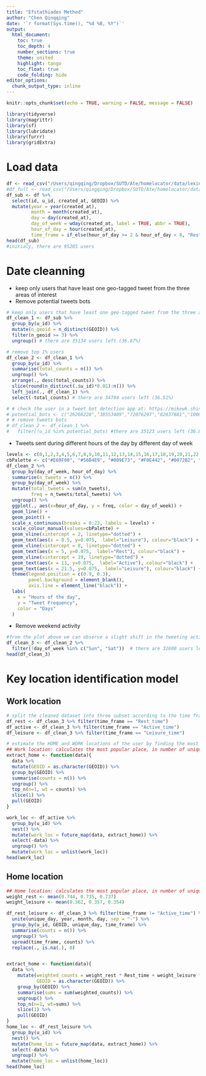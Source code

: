```yaml
---
title: "Efstathiades Method"
author: "Chen Qinqqing"
date: '`r format(Sys.time(), "%d %B, %Y")`'
output: 
  html_document:
    toc: true 
    toc_depth: 4  
    number_sections: true  
    theme: united  
    highlight: tango  
    toc_float: true   
    code_folding: hide
editor_options: 
  chunk_output_type: inline
---
```


```r
knitr::opts_chunk$set(echo = TRUE, warning = FALSE, message = FALSE)
```

```r
library(tidyverse)
library(magrittr)
library(sf)
library(lubridate)
library(furrr)
library(gridExtra)
```

# Load data
```r
df <- read_csv("/Users/qingqing/Dropbox/SUTD/Ate/homelocator/data/lexington-with-GEOID-2012-2017.csv") 
#df_full <- read_csv("/Users/qingqing/Dropbox/SUTD/Ate/homelocator/data/lexington_tweets_2012_2018.csv")
df_sub <- df %>% 
  select(id, u_id, created_at, GEOID) %>% 
  mutate(year = year(created_at), 
         month = month(created_at),
         day = day(created_at),
         day_of_week = wday(created_at, label = TRUE, abbr = TRUE),
         hour_of_day = hour(created_at), 
         time_frame = if_else(hour_of_day >= 2 & hour_of_day < 8, "Rest_time", if_else(hour_of_day >= 8 & hour_of_day < 19, "Active_time", "Leisure_time"))) 
head(df_sub)
#initialy, there are 95285 users 
```

# Date cleanning 
- keep only users that have least one geo-tagged tweet from the three areas of interest
- Remove potential tweets bots
```r
# keep only users that have least one geo-tagged tweet from the three areas of interest
df_clean_1 <- df_sub %>% 
  group_by(u_id) %>% 
  mutate(n_geoid = n_distinct(GEOID)) %>% 
  filter(n_geoid >= 3) %>% 
  ungroup() # there are 35134 users left (36.87%)

# remove top 1% users 
df_clean_2 <- df_clean_1 %>% 
  group_by(u_id) %>% 
  summarise(total_counts = n()) %>% 
  ungroup() %>% 
  arrange(., desc(total_counts)) %>% 
  slice(round(n_distinct(.$u_id)*0.01):n()) %>% 
  left_join(., df_clean_1) %>% 
  select(-total_counts) # there are 34784 users left (36.51%)

# # check the user in a tweet bot detection app at: https://mikewk.shinyapps.io/botornot/
# potential_bots <- c("26266228","38553409","72076297","82637881","100008156","120647835","149017440","263529400","562979837","703914774","1833989910") # those users has high probability of bot return from the app
# # remove tweets bots 
# df_clean_2 <- df_clean_1 %>% 
#   filter(!u_id %in% potential_bots) #there are 35123 users left (36.86%)
```

- Tweets sent during different hours of the day by different day of week 
```r
levels <- c(0,1,2,3,4,5,6,7,8,9,10,11,12,13,14,15,16,17,18,19,20,21,22,23)
cbPalette <- c("#E69F00", "#56B4E9", "#009E73", "#F0E442", "#0072B2", "#D55E00", "#CC79A7")
df_clean_2 %>% 
  group_by(day_of_week, hour_of_day) %>% 
  summarise(n_tweets = n()) %>% 
  group_by(day_of_week) %>% 
  mutate(total_tweets = sum(n_tweets), 
         freq = n_tweets/total_tweets) %>% 
  ungroup() %>% 
  ggplot(., aes(x=hour_of_day, y = freq, color = day_of_week)) +
  geom_line() + 
  geom_point() +
  scale_x_continuous(breaks = 0:23, labels = levels) +
  scale_colour_manual(values=cbPalette) + 
  geom_vline(xintercept = 2, linetype="dotted") + 
  geom_text(aes(x = 0.5, y=0.075,  label="Leisure"), colour="black") + 
  geom_vline(xintercept = 8, linetype="dotted") + 
  geom_text(aes(x = 5, y=0.075,  label="Rest"), colour="black") + 
  geom_vline(xintercept = 19, linetype="dotted") + 
  geom_text(aes(x = 13, y=0.075,  label="Active"), colour="black") + 
  geom_text(aes(x = 21.5, y=0.075,  label="Leisure"), colour="black") + 
  theme(legend.position = c(0.9, 0.3),
        panel.background = element_blank(),
        axis.line = element_line("black")) + 
  labs(
    x = "Hours of the day", 
    y = "Tweet Frequency", 
    color = "Days"
  )
```

- Remove weekend activity
```r
#from the plot above we can observe a slight shift in the tweeting activity of the users during weekends, as comapred to weekdays. Due to the observation, we decide to ignore weekend activity when searching for the user's home and work location.
df_clean_3 <- df_clean_2 %>% 
  filter(!day_of_week %in% c("Sun", "Sat"))  # there are 32600 users left (34.21%)
head(df_clean_3)
```

# Key location identification model 
## Work location 
```r
# split the cleaned dataset into three subset according to the time frame 
df_rest <- df_clean_3 %>% filter(time_frame == "Rest_time")
df_active <- df_clean_3 %>% filter(time_frame == "Active_time")
df_leisure <- df_clean_3 %>% filter(time_frame == "Leisure_time")

# estimate the HOME and WORK locations of the user by finding the most "POPULAR" location during "non-working" (rest tiem & leisure time) and "working" (active) hours, respectively
## Work location: calculates the most popular place, in number of unique days, among all the places the user tweeted during the Active timeframe 
extract_home <- function(data){
  data %>%
  mutate(GEOID = as.character(GEOID)) %>% 
  group_by(GEOID) %>% 
  summarise(counts = n()) %>% 
  ungroup() %>% 
  top_n(n=1, wt = counts) %>% 
  slice(1) %>% 
  pull(GEOID) 
}

work_loc <- df_active %>% 
  group_by(u_id) %>% 
  nest() %>% 
  mutate(work_loc = future_map(data, extract_home)) %>% 
  select(-data) %>% 
  ungroup() %>% 
  mutate(work_loc = unlist(work_loc))
head(work_loc)
```

## Home location 
```r
## Home location: calculates the most popular place, in number of unique days, among all the places the user tweeted during both the rest time and leisure timeframe; And users tweet from Home with higher probability during rest time, so apply a different weight Wr to the popularity of a place if the tweet is included in rest time, and Wl if the tweet is included in Leisute time; calculate the weights by estimating the average, amongst all users, fraction of tweets from the home location over the total number of tweets during the two different timeframes.
weight_rest <- mean(0.744, 0.735, 0.737)
weight_leisure <- mean(0.362, 0.357, 0.354)

df_rest_leisure <- df_clean_3 %>% filter(time_frame != "Active_time") %>% 
  unite(unique_day, year, month, day, sep = "-") %>% 
  group_by(u_id, GEOID, unique_day, time_frame) %>% 
  summarise(counts = n()) %>% 
  ungroup() %>% 
  spread(time_frame, counts) %>% 
  replace(., is.na(.), 0)


extract_home <- function(data){
  data %>% 
    mutate(weighted_counts = weight_rest * Rest_time + weight_leisure * Leisure_time,
           GEOID = as.character(GEOID)) %>% 
    group_by(GEOID) %>% 
    summarise(sums = sum(weighted_counts)) %>% 
    ungroup() %>% 
    top_n(n=1, wt=sums) %>% 
    slice(1) %>% 
    pull(GEOID)
}
home_loc <- df_rest_leisure %>% 
  group_by(u_id) %>% 
  nest() %>% 
  mutate(home_loc = future_map(data, extract_home)) %>% 
  select(-data) %>% 
  ungroup() %>% 
  mutate(home_loc = unlist(home_loc))
head(home_loc)
```






















